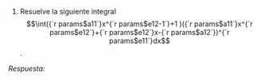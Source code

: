 

1. Resuelve la siguiente integral $$\int({`r params$a11`}x^{`r params$e12-1`}+1 )({`r params$a11`}x^{`r params$e12`}+{`r params$e12`}x-{`r params$a12`})^{`r params$e11`}dx$$. 

*Respuesta: *